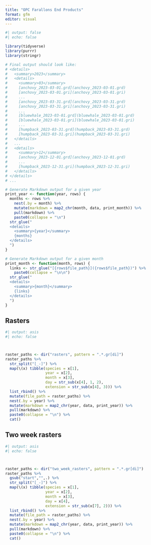```yaml
---
title: "OPC Farallons End Products"
format: gfm
editor: visual
---
```


```r
#| output: false
#| echo: false

library(tidyverse)
library(purrr)
library(stringr)

# Final output should look like:
# <details>
#   <summary>2023</summary>
#   <details>
#     <summary>03</summary>
#     [anchovy_2023-03-01.grd](anchovy_2023-03-01.grd)
#     [anchovy_2023-03-01.gri](anchovy_2023-03-01.gri)
#     ...
#     [anchovy_2023-03-31.grd](anchovy_2023-03-31.grd)
#     [anchovy_2023-03-31.gri](anchovy_2023-03-31.gri)
#     ...
#     [bluewhale_2023-03-01.grd](bluewhale_2023-03-01.grd)
#     [bluewhale_2023-03-01.gri](bluewhale_2023-03-01.gri)
#     ...
#     [humpback_2023-03-31.grd](humpback_2023-03-31.grd)
#     [humpback_2023-03-31.gri](humpback_2023-03-31.gri)
#   </details>
#   ...
#   <details>
#     <summary>12</summary>
#     [anchovy_2023-12-01.grd](anchovy_2023-12-01.grd)
#     ...
#     [humpback_2023-12-31.gri](humpback_2023-12-31.gri)
#   </details>
# </details>
# ...

# Generate Markdown output for a given year
print_year <- function(year, rows) {
  months <- rows %>% 
    nest(.by = month) %>% 
    mutate(markdown = map2_chr(month, data, print_month)) %>% 
    pull(markdown) %>% 
    paste0(collapse = "\n")
  str_glue("
  <details>
    <summary>{year}</summary>
    {months}
  </details>
  ")
}

# Generate Markdown output for a given month
print_month <- function(month, rows) {
  links <- str_glue("[{rows$file_path}]({rows$file_path})") %>% 
    paste0(collapse = "\n\n")
  str_glue("
  <details>
    <summary>{month}</summary>
    {links}
  </details>
  ")
}

```

## Rasters

```r
#| output: asis
#| echo: false



raster_paths <- dir("rasters", pattern = ".*.gr[di]") 
raster_paths %>% 
  str_split("[_-]") %>% 
  map(\(x) tibble(species = x[1],
                  year = x[2],
                  month = x[3],
                  day = str_sub(x[4], 1, 2),
                  extension = str_sub(x[4], 3))) %>% 
  list_rbind() %>% 
  mutate(file_path = raster_paths) %>% 
  nest(.by = year) %>% 
  mutate(markdown = map2_chr(year, data, print_year)) %>% 
  pull(markdown) %>% 
  paste0(collapse = "\n") %>% 
  cat()

```

## Two week rasters

```r
#| output: asis
#| echo: false



raster_paths <- dir("two_week_rasters", pattern = ".*.gr[di]") 
raster_paths %>% 
  gsub("start","",.) %>% 
  str_split("[_-]") %>% 
  map(\(x) tibble(species = x[1],
                  year = x[2],
                  month = x[3],
                  day = x[4],
                  extension = str_sub(x[7], 2))) %>% 
  list_rbind() %>% 
  mutate(file_path = raster_paths) %>% 
  nest(.by = year) %>% 
  mutate(markdown = map2_chr(year, data, print_year)) %>% 
  pull(markdown) %>% 
  paste0(collapse = "\n") %>% 
  cat()

```
